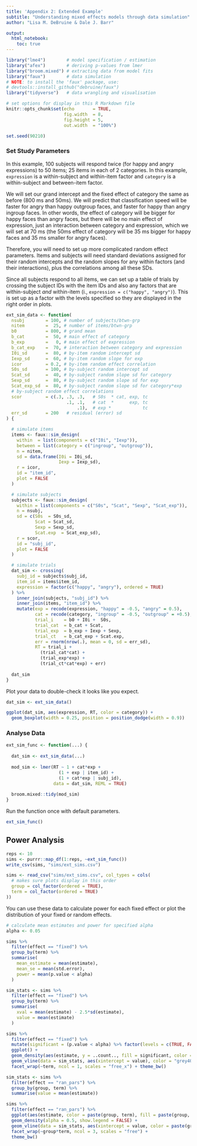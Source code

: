 ```yaml
---
title: 'Appendix 2: Extended Example'
subtitle: "Understanding mixed effects models through data simulation"
author: "Lisa M. DeBruine & Dale J. Barr"

output: 
  html_notebook:
    toc: true
---
```


```r
library("lme4")        # model specification / estimation
library("afex")        # deriving p-values from lmer
library("broom.mixed") # extracting data from model fits 
library("faux")        # data simulation
# NOTE: to install the 'faux' package, use:
# devtools::install_github("debruine/faux")
library("tidyverse")   # data wrangling and visualisation

# set options for display in this R Markdown file
knitr::opts_chunk$set(echo       = TRUE,
                      fig.width  = 8,
                      fig.height = 5,
                      out.width  = "100%")

set.seed(90210)
```

### Set Study Parameters

In this example, 100 subjects will respond twice (for happy and angry expressions) to 50 items; 25 items in each of 2 categories. In this example, `expression` is a within-subject and within-item factor and `category` is a within-subject and between-item factor.

We will set our grand intercept and the fixed effect of category the same as before (800 ms and 50ms). We will predict that classification speed will be faster for angry than happy outgroup faces, and faster for happy than angry ingroup faces. In other words, the effect of category will be bigger for happy faces than angry faces, but there will be no main effect of expression, just an interaction between category and expression, which we will set at 70 ms (the 50ms effect of category will be 35 ms bigger for happy faces and 35 ms smaller for angry faces).

Therefore, you will need to set up more complicated random effect parameters. Items and subjects will need standard deviations assigned for their random intercepts and the random slopes for any within factors (and their interactions), plus the correlations among all these SDs.

Since all subjects respond to all items, we can set up a table of trials by crossing the subject IDs with the item IDs and also any factors that are within-subject *and* within-item (i., `expression = c("happy", "angry")`). This is set up as a factor with the levels specified so they are displayed in the right order in plots.

```r

ext_sim_data <- function(
  nsubj        = 100, # number of subjects/btwn-grp
  nitem        =  25, # number of items/btwn-grp
  b0           = 800, # grand mean
  b_cat        =  50, # main effect of category
  b_exp        =   0, # main effect of expression
  b_cat_exp    =  70, # interaction between category and expression
  I0i_sd       =  80, # by-item random intercept sd
  Iexp_sd      =  60, # by-item random slope for exp
  icor         = 0.2, # by-item random effect correlation
  S0s_sd       = 100, # by-subject random intercept sd
  Scat_sd      =  40, # by-subject random slope sd for category
  Sexp_sd      =  80, # by-subject random slope sd for exp
  Scat_exp_sd  =  80, # by-subject random slope sd for category*exp
  # by-subject random effect correlations
  scor         = c(.3, .3, .3,   # S0s  * cat, exp, tc
                       .1, .1,   # cat  *      exp, tc
                           .1),  # exp *            tc
  err_sd       = 200   # residual (error) sd
) {

  # simulate items
  items <- faux::sim_design(
    within  = list(components = c("I0i", "Iexp")),
    between = list(category = c("ingroup", "outgroup")),
    n = nitem,
    sd = data.frame(I0i = I0i_sd, 
                    Iexp = Iexp_sd),
    r = icor,
    id = "item_id",
    plot = FALSE
  )

  # simulate subjects
  subjects <- faux::sim_design(
    within = list(components = c("S0s", "Scat", "Sexp", "Scat_exp")), 
    n = nsubj,
    sd = c(S0s  = S0s_sd,
           Scat = Scat_sd, 
           Sexp = Sexp_sd, 
           Scat.exp  = Scat_exp_sd), 
    r = scor,
    id = "subj_id",
    plot = FALSE
  )

  # simulate trials
  dat_sim <- crossing(
    subj_id = subjects$subj_id,
    item_id = items$item_id,
    expression = factor(c("happy", "angry"), ordered = TRUE)
  ) %>%
    inner_join(subjects, "subj_id") %>%
    inner_join(items, "item_id") %>%
    mutate(exp = recode(expression, "happy" = -0.5, "angry" = 0.5),
           cat = recode(category, "ingroup" = -0.5, "outgroup" = +0.5),
           trial_i    = b0 + I0i +  S0s,
           trial_cat  = b_cat + Scat,
           trial_exp  = b_exp + Iexp + Sexp,
           trial_ct   = b_cat_exp + Scat.exp,
           err = rnorm(nrow(.), mean = 0, sd = err_sd),
           RT = trial_i + 
             (trial_cat*cat) + 
             (trial_exp*exp) + 
             (trial_ct*cat*exp) + err)
  
  dat_sim
}
```

Plot your data to double-check it looks like you expect.

```r
dat_sim <- ext_sim_data()

ggplot(dat_sim, aes(expression, RT, color = category)) +
  geom_boxplot(width = 0.25, position = position_dodge(width = 0.9))
```


### Analyse Data


```r
ext_sim_func <- function(...) {
  
  dat_sim <- ext_sim_data(...)
  
  mod_sim <- lmer(RT ~ 1 + cat*exp + 
                    (1 + exp | item_id) + 
                    (1 + cat*exp | subj_id),
                  data = dat_sim, REML = TRUE)
  
  broom.mixed::tidy(mod_sim)
}
```

Run the function once with default parameters. 

```r
ext_sim_func()
```

## Power Analysis

```r
reps <- 10
sims <- purrr::map_df(1:reps, ~ext_sim_func())
write_csv(sims, "sims/ext_sims.csv")
```

```r
sims <- read_csv("sims/ext_sims.csv", col_types = cols(
  # makes sure plots display in this order
  group = col_factor(ordered = TRUE),
  term = col_factor(ordered = TRUE)
))
```

You can use these data to calculate power for each fixed effect or plot the distribution of your fixed or random effects.

```r
# calculate mean estimates and power for specified alpha
alpha <- 0.05

sims %>% 
  filter(effect == "fixed") %>%
  group_by(term) %>%
  summarise(
    mean_estimate = mean(estimate),
    mean_se = mean(std.error),
    power = mean(p.value < alpha)
  )
```

```r
sim_stats <- sims %>% 
  filter(effect == "fixed") %>%
  group_by(term) %>%
  summarise(
    xval = mean(estimate) - 2.5*sd(estimate),
    value = mean(estimate)
  )

sims %>%
  filter(effect == "fixed") %>%
  mutate(significant = (p.value < alpha) %>% factor(levels = c(TRUE, FALSE))) %>%
  ggplot() +
  geom_density(aes(estimate, y = ..count.., fill = significant, color = significant), alpha = 0.5) +
  geom_vline(data = sim_stats, aes(xintercept = value), color = "grey40", show.legend = FALSE) +
  facet_wrap(~term, ncol = 1, scales = "free_x") + theme_bw()
```



```r

sim_stats <- sims %>%
  filter(effect == "ran_pars") %>%
  group_by(group, term) %>%
  summarise(value = mean(estimate))

sims %>%
  filter(effect == "ran_pars") %>%
  ggplot(aes(estimate, color = paste(group, term), fill = paste(group, term))) +
  geom_density(alpha = 0.5, show.legend = FALSE) +
  geom_vline(data = sim_stats, aes(xintercept = value, color = paste(group, term)), show.legend = FALSE) +
  facet_wrap(~group*term, ncol = 3, scales = "free") + 
  theme_bw()
```













